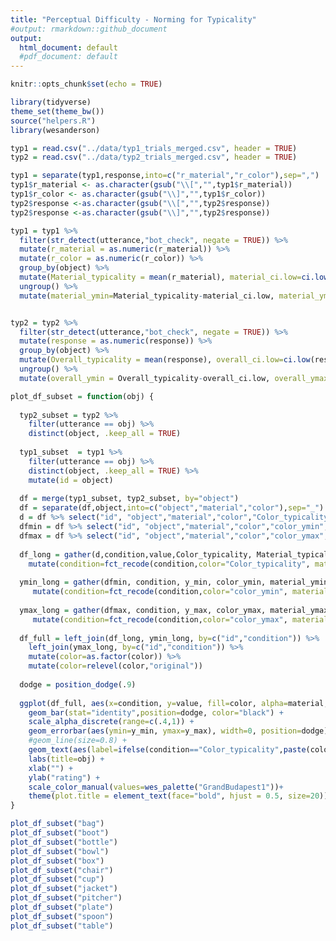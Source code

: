 ```yaml
---
title: "Perceptual Difficulty - Norming for Typicality"
#output: rmarkdown::github_document
output:
  html_document: default
  #pdf_document: default
---
```


```r
knitr::opts_chunk$set(echo = TRUE)
```

```r
library(tidyverse)
theme_set(theme_bw())
source("helpers.R")
library(wesanderson)

typ1 = read.csv("../data/typ1_trials_merged.csv", header = TRUE)
typ2 = read.csv("../data/typ2_trials_merged.csv", header = TRUE)

typ1 = separate(typ1,response,into=c("r_material","r_color"),sep=",")
typ1$r_material <- as.character(gsub("\\[","",typ1$r_material))
typ1$r_color <- as.character(gsub("\\]","",typ1$r_color))
typ2$response <-as.character(gsub("\\[","",typ2$response))
typ2$response <-as.character(gsub("\\]","",typ2$response))

```


```r
typ1 = typ1 %>%
  filter(str_detect(utterance,"bot_check", negate = TRUE)) %>%
  mutate(r_material = as.numeric(r_material)) %>%
  mutate(r_color = as.numeric(r_color)) %>%
  group_by(object) %>%
  mutate(Material_typicality = mean(r_material), material_ci.low=ci.low(r_material), material_ci.high=ci.high(r_material), Color_typicality = mean(r_color), color_ci.low=ci.low(r_color), color_ci.high=ci.high(r_color)) %>%
  ungroup() %>%
  mutate(material_ymin=Material_typicality-material_ci.low, material_ymax=Material_typicality+material_ci.high, color_ymin=Color_typicality-color_ci.low, color_ymax=Color_typicality+color_ci.high)


typ2 = typ2 %>%
  filter(str_detect(utterance,"bot_check", negate = TRUE)) %>%
  mutate(response = as.numeric(response)) %>%
  group_by(object) %>%
  mutate(Overall_typicality = mean(response), overall_ci.low=ci.low(response), overall_ci.high=ci.high(response)) %>%
  ungroup() %>%
  mutate(overall_ymin = Overall_typicality-overall_ci.low, overall_ymax=Overall_typicality+overall_ci.high)

plot_df_subset = function(obj) {
  
  typ2_subset = typ2 %>%
    filter(utterance == obj) %>%
    distinct(object, .keep_all = TRUE)
  
  typ1_subset  = typ1 %>%
    filter(utterance == obj) %>%
    distinct(object, .keep_all = TRUE) %>%
    mutate(id = object)
  
  df = merge(typ1_subset, typ2_subset, by="object")
  df = separate(df,object,into=c("object","material","color"),sep="_")
  d = df %>% select("id", "object","material","color","Color_typicality", "Material_typicality", "Overall_typicality")
  dfmin = df %>% select("id", "object","material","color","color_ymin", "material_ymin", "overall_ymin")
  dfmax = df %>% select("id", "object","material","color","color_ymax", "material_ymax", "overall_ymax")
  
  df_long = gather(d,condition,value,Color_typicality, Material_typicality, Overall_typicality) %>%
    mutate(condition=fct_recode(condition,color="Color_typicality", material="Material_typicality", overall="Overall_typicality"))
  
  ymin_long = gather(dfmin, condition, y_min, color_ymin, material_ymin, overall_ymin) %>%
     mutate(condition=fct_recode(condition,color="color_ymin", material="material_ymin", overall="overall_ymin"))
  
  ymax_long = gather(dfmax, condition, y_max, color_ymax, material_ymax, overall_ymax) %>%
     mutate(condition=fct_recode(condition,color="color_ymax", material="material_ymax", overall="overall_ymax"))
  
  df_full = left_join(df_long, ymin_long, by=c("id","condition")) %>%
    left_join(ymax_long, by=c("id","condition")) %>%
    mutate(color=as.factor(color)) %>%
    mutate(color=relevel(color,"original"))
  
  dodge = position_dodge(.9)
  
  ggplot(df_full, aes(x=condition, y=value, fill=color, alpha=material, group=id)) +
    geom_bar(stat="identity",position=dodge, color="black") +
    scale_alpha_discrete(range=c(.4,1)) +
    geom_errorbar(aes(ymin=y_min, ymax=y_max), width=0, position=dodge) +
    #geom_line(size=0.8) +
    geom_text(aes(label=ifelse(condition=="Color_typicality",paste(color,material,object,sep = " "), "")), hjust=0.9, vjust=-1.6, size=2.8, fontface="bold") +
    labs(title=obj) +
    xlab("") +
    ylab("rating") +
    scale_color_manual(values=wes_palette("GrandBudapest1"))+
    theme(plot.title = element_text(face="bold", hjust = 0.5, size=20))
}  

```

```r
plot_df_subset("bag")
plot_df_subset("boot")
plot_df_subset("bottle")
plot_df_subset("bowl")
plot_df_subset("box")
plot_df_subset("chair")
plot_df_subset("cup")
plot_df_subset("jacket")
plot_df_subset("pitcher")
plot_df_subset("plate")
plot_df_subset("spoon")
plot_df_subset("table")
```










